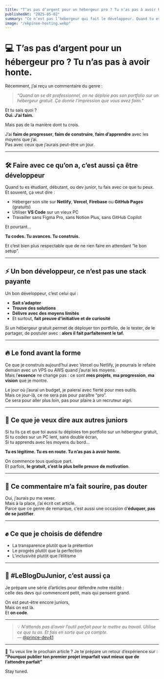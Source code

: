 ```yaml
---
title: "T’as pas d’argent pour un hébergeur pro ? Tu n’as pas à avoir honte."
publishedAt: "2025-05-02"
summary: "Ce n’est pas l’hébergeur qui fait le développeur. Quand tu es junior, c’est normal de commencer avec des outils gratuits. Dans cet article, je défends les choix simples, accessibles, et pleins de bon sens."
image: "/ekpinse-hosting.webp"
---
```


# 💻 T’as pas d’argent pour un hébergeur pro ? Tu n’as pas à avoir honte.

Récemment, j’ai reçu un commentaire du genre :

> *“Quand on se dit professionnel, on ne déploie pas son portfolio sur un hébergeur gratuit. Ça donne l’impression que vous avez faim.”*

Et tu sais quoi ?  
**Oui. J’ai faim.**

Mais pas de la manière dont tu crois.

J’ai **faim de progresser**, **faim de construire**, **faim d’apprendre** avec les moyens que j’ai.  
Pas avec ceux que j’aurais peut-être un jour.

---

## 🛠️ Faire avec ce qu’on a, c’est aussi ça être développeur

Quand tu es étudiant, débutant, ou dev junior, tu fais avec ce que tu peux.  
Et souvent, ça veut dire :

- Héberger son site sur **Netlify**, **Vercel**, **Firebase** ou **GitHub Pages** (gratuits)
- Utiliser **VS Code** sur un vieux PC
- Travailler sans Figma Pro, sans Notion Plus, sans GitHub Copilot

Et pourtant…

**Tu codes. Tu avances. Tu construis.**

Et c’est bien plus respectable que de ne rien faire en attendant “le bon setup”.

---

## ⚡ Un bon développeur, ce n’est pas une stack payante

Un bon développeur, c’est celui qui :

- **Sait s’adapter**
- **Trouve des solutions**
- **Délivre avec des moyens limités**
- Et surtout, **fait preuve d’initiative et de curiosité**

Si un hébergeur gratuit permet de déployer ton portfolio, de le tester, de le partager, de postuler avec : **alors il fait parfaitement le taf.**

---

## 🔥 Le fond avant la forme

Ce que je construis aujourd’hui avec Vercel ou Netlify, je pourrais le refaire demain avec un VPS ou AWS quand j’aurai les moyens.  
Mais l’**essence** ne change pas : ce sont **mes projets**, **ma progression**, **ma vision** que je montre.

Le jour où j’aurai un budget, je paierai avec fierté pour mes outils.  
Mais ce jour-là, ce ne sera pas pour paraître “pro”.  
Ce sera pour aller plus loin, pas pour plaire à un recruteur aigri.

---

## 🧠 Ce que je veux dire aux autres juniors

Si tu lis ça et que toi aussi tu déploies ton portfolio sur un hébergeur gratuit,  
Si tu codes sur un PC lent, sans double écran,  
Si tu apprends avec les moyens du bord…

**Tu es légitime. Tu es en route. Tu n’as pas à avoir honte.**

On commence tous quelque part.  
Et parfois, **le gratuit, c’est la plus belle preuve de motivation**.

---

## 💬 Ce commentaire m’a fait sourire, pas douter

Oui, j’aurais pu me vexer.  
Mais à la place, j’ai écrit cet article.  
Parce que ce genre de remarque, c’est aussi une occasion d’**éduquer, pas de se justifier**.

---

## ✊ Ce que je choisis de défendre

- La transparence plutôt que la prétention
- Le progrès plutôt que la perfection
- L’inclusivité plutôt que l’élitisme

---

## 🚀 #LeBlogDuJunior, c’est aussi ça

Je prépare une série d’articles pour défendre notre réalité :  
celle des devs qui commencent petit, mais qui pensent grand.

On est peut-être encore juniors,  
Mais on est là.  
Et **on code**.

---

> 💡 *N’attends pas d’avoir l’outil parfait pour te mettre au travail. Utilise ce que tu as. Et fais en sorte que ça compte.*  
> — [@prince-dev41](https://github.com/prince-dev41)

---

🔖 Tu veux lire le prochain article ? Je te prépare un retour d’expérience sur :
**“Pourquoi publier ton premier projet imparfait vaut mieux que de l’attendre parfait”**

Stay tuned.

